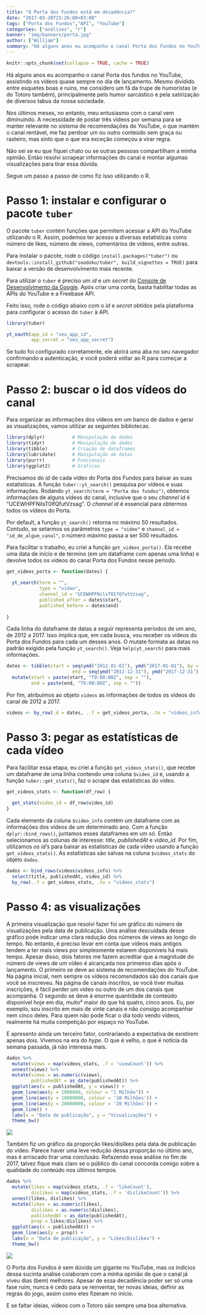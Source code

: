 ```yaml
---
title: "O Porta dos Fundos está em decadência?"
date: "2017-03-20T23:26:00+03:00"
tags: ["Porta dos Fundos","API", "YouTube"]
categories: ["análises", "r"]
banner: "img/banners/porta.jpg"
author: ["William"]
summary: "Há alguns anos eu acompanho o canal Porta dos Fundos no YouTube, assistindo os vídeos quase sempre no dia de lançamento. Nos últimos meses, no entanto, meu entusiasmo com o canal vem diminuindo. Não sei se eu que fiquei chato ou se outras pessoas compartilham a minha opinião de que o conteúdo do Porta piorou. Então resolvi scrapear informações do canal e montar algumas visualizações para tirar essa dúvida."
---
```


```r
knitr::opts_chunk$set(collapse = TRUE, cache = TRUE)
```

Há alguns anos eu acompanho o canal Porta dos fundos no YouTube, assistindo os vídeos quase sempre no dia de lançamento. Mesmo dividido entre esquetes boas e ruins, me considero um fã da trupe de humoristas (e do Totoro também), principalmente pelo humor sarcástico e pela satirização de diversos tabus da nossa sociedade.

Nos últimos meses, no entanto, meu entusiasmo com o canal vem diminuindo. A necessidade de postar três vídeos por semana para se manter relevante no sistema de recomendações do YouTube, o que mantém o canal rentável, me faz perdoar um ou outro conteúdo sem graça ou rasteiro, mas sinto que o que era exceção começou a virar regra.

Não sei se eu que fiquei chato ou se outras pessoas compartilham a minha opinião. Então resolvi scrapear informações do canal e montar algumas visualizações para tirar essa dúvida.

Segue um passo a passo de como fiz isso utilizando o R.

# Passo 1: instalar e configurar o pacote `tuber`

O pacote `tuber` contém funções que permitem acessar a API do YouTube utilizando o R. Assim, podemos ter acesso a diversas estatísticas como número de likes, número de views, comentários de vídeos, entre outras.

Para instalar o pacote, rode o código `install.packages("tuber")` ou `devtools::install_github("soodoku/tuber", build_vignettes = TRUE)` para baixar a versão de desenvolvimento mais recente.

Para utilizar o `tuber` é preciso um *id* e um *secret* do [Console de Desenvolvimento da Google](https://developers.google.com/youtube/v3/getting-started). Após criar uma conta, basta habilitar todas as APIs do YouTube e a Freebase API.

Feito isso, rode o código abaixo com o *id* e *secret* obtidos pela plataforma para configurar o acesso do `tuber` à API.


```r
library(tuber)

yt_oauth(app_id = "seu_app_id", 
         app_secret = "seu_app_secret")
```

Se tudo foi configurado corretamente, ele abrirá uma aba no seu navegador confirmando a autenticação, e você poderá voltar ao R para começar a scrapear.

# Passo 2: buscar o id dos vídeos do canal

Para organizar as informações dos vídeos em um banco de dados e gerar as visualizações, vamos utilizar as seguintes bibliotecas.

```r
library(dplyr)          # Manipulação de dados
library(tidyr)          # Manipulação de dados
library(tibble)         # Criação de dataframes
library(lubridate)      # Manipulação de datas
library(purrr)          # Funcionais
library(ggplot2)        # Gráficos
```

Precisamos do *id* de cada vídeo do Porta dos Fundos para baixar as suas estatísticas. A função `tuber::yt_search()` pesquisa por vídeos e suas informações. Rodando `yt_search(term = "Porta dos fundos")`, obtemos informações de alguns vídeos do canal, inclusive que o seu *channel id* é "UCEWHPFNilsT0IfQfutVzsag". O *channel id* é essencial para obtermos todos os vídeos do Porta.

Por default, a função `yt_search()` retorna no máximo 50 resultados. Contudo, se setarmos os parâmetros `type = "video"` e `channal_id = "id_de_algum_canal"`, o número máximo passa a ser 500 resultados.

Para facilitar o trabalho, eu criei a função `get_videos_porta()`. Ela recebe uma data de início e de término (em um dataframe com apenas uma linha) e devolve todos os vídeos do canal Porta dos Fundos nesse período.


```r
get_videos_porta <- function(dates) {
  
  yt_search(term = "", 
            type = "video",
            channel_id = "UCEWHPFNilsT0IfQfutVzsag",
            published_after = dates$start,
            published_before = dates$end)
  
}
```

Cada linha do dataframe de datas a seguir representa períodos de um ano, de 2012 a 2017. Isso implica que, em cada busca, vou receber os vídeos do Porta dos Fundos para cada um desses anos. O mutate formata as datas no padrão exigido pela função `yt_search()`. Veja `help(yt_search)` para mais informações.

```r
dates <- tibble(start = seq(ymd("2012-01-01"), ymd("2017-01-01"), by = "years"),
                        end = seq(ymd("2012-12-31"), ymd("2017-12-31"), by = "years")) %>% 
  mutate(start = paste(start, "T0:00:00Z", sep = ""),
         end = paste(end, "T0:00:00Z", sep = ""))

```

Por fim, atribuímos ao objeto `videos` as informações de todos os videos do canal de 2012 a 2017.

```r

videos <- by_row(.d = dates, ..f = get_videos_porta, .to = "videos_info")

```


# Passo 3: pegar as estatísticas de cada vídeo

Para facilitar essa etapa, eu criei a função `get_videos_stats()`, que recebe um dataframe de uma linha contendo uma coluna `$video_id` e, usando a função `tuber::get_stats()`, faz o scrape das estatísticas do vídeo.

```r
get_videos_stats <- function(df_row) {
  
  get_stats(video_id = df_row$video_id)
}
```

Cada elemento da coluna `$video_info` contém um dataframe com as informações dos vídeos de um determinado ano. Com a função `dplyr::bind_rows()`, juntamos esses dataframes em um só. Então selecionamos as colunas de interesse: *title*, *publishedAt* e *video_id*. Por fim, utilizamos os *id's* para baixar as estatísticas de cada vídeo usando a função `get_videos_stats()`. As estatísticas são salvas na coluna `$videos_stats` do objeto `dados`.

```r
dados <- bind_rows(videos$videos_info) %>% 
  select(title, publishedAt, video_id) %>%
  by_row(..f = get_videos_stats, .to = "videos_stats")
```

# Passo 4: as visualizações

A primeira visualização que resolvi fazer foi um gráfico do número de visualizações pela data de publicação. Uma análise descuidada desse gráfico pode indicar uma clara redução dos números de views ao longo do tempo. No entanto, é preciso levar em conta que vídeos mais antigos tendem a ter mais views por simplesmente estarem disponíveis há mais tempo. Apesar disso, dois fatores me fazem acreditar que a magnitude do número de views de um vídeo é alcançada nos primeiros dias após o lançamento. O primeiro se deve ao sistema de recomendações do YouTube. Na página inicial, nem sempre os vídeos recomendados são dos canais que você se inscreveu. Na página de canais inscritos, se você tiver muitas inscrições, é fácil perder um vídeo ou outro de um dos canais que acompanha. O segundo se deve à enorme quantidade de conteúdo disponível hoje em dia, muito² maior do que há quatro, cinco anos. Eu, por exemplo, sou inscrito em mais de vinte canais e não consigo acompanhar nem cinco deles. Para quem não pode ficar o dia todo vendo vídeos, realmente há muita competição por espaço no YouTube.

E apresento ainda um terceiro fator, contrariando a expectativa de existirem apenas dois. Vivemos na era do *hype*. O que é velho, o que é notícia da semana passada, já não interessa mais.

```r
dados %>% 
  mutate(views = map(videos_stats, .f = 'viewCount')) %>% 
  unnest(views) %>% 
  mutate(views = as.numeric(views),
         publishedAt = as_date(publishedAt)) %>% 
  ggplot(aes(x = publishedAt, y = views)) +
  geom_line(aes(y = 1000000, colour = "1 Milhão")) +
  geom_line(aes(y = 10000000, colour = '10 Milhões')) +
  geom_line(aes(y = 20000000, colour = '20 Milhões')) +
  geom_line() +
  labs(x = "Data de publicação", y = "Visualizações") +
  theme_bw()
```

![](/img/blog/porta-dos-fundos-decadencia/views_porta_png.png)

Também fiz um gráfico da proporção likes/dislikes pela data de publicação do vídeo. Parece haver uma leve redução dessa proporção no último ano, mas é arriscado tirar uma conclusão. Refazendo essa análise no fim de 2017, talvez fique mais claro se o público do canal concorda comigo sobre a qualidade do conteúdo nos últimos tempos.

```r
dados %>% 
  mutate(likes = map(videos_stats, .f = 'likeCount'),
         dislikes = map(videos_stats, .f = 'dislikeCount')) %>% 
  unnest(likes, dislikes) %>% 
  mutate(likes = as.numeric(likes),
         dislikes = as.numeric(dislikes),
         publishedAt = as_date(publishedAt),
         prop = likes/dislikes) %>% 
  ggplot(aes(x = publishedAt)) +
  geom_line(aes(y = prop)) +
  labs(x = "Data de publicação", y = "Likes/Dislikes") +
  theme_bw()
```

![](/img/blog/porta-dos-fundos-decadencia/likes-dislikes_porta_png.png)

O Porta dos Fundos é sem dúvida um gigante no YouTube, mas os indícios dessa sucinta análise colaboram com a minha opinião de que o canal já viveu dias (bem) melhores. Apesar de essa decadência poder ser só uma fase ruim, nunca é cedo para se reinventar, ter novas ideias, definir as regras do jogo, assim como eles fizeram no início.

E se faltar ideias, vídeos com o Totoro são sempre uma boa alternativa.
